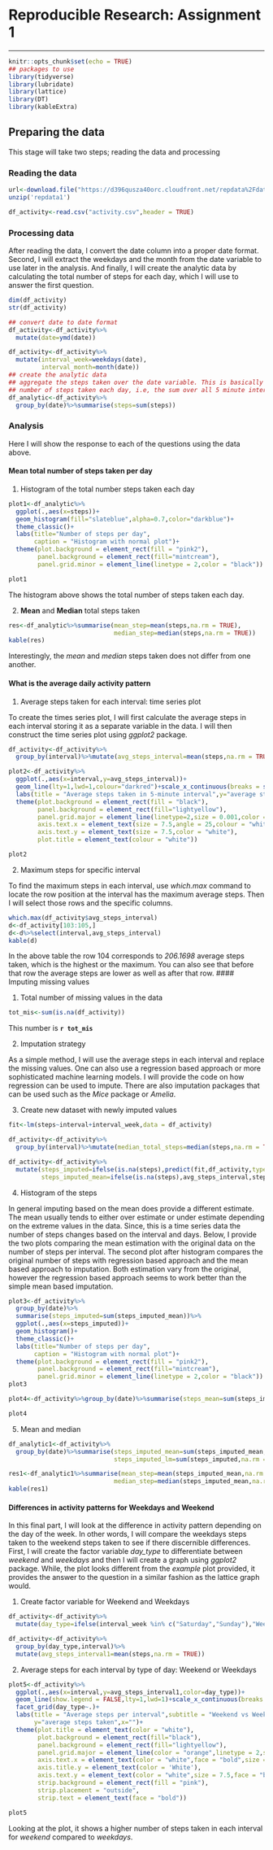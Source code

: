 # Reproducible Research: Assignment 1
***

```r
knitr::opts_chunk$set(echo = TRUE)
## packages to use
library(tidyverse)
library(lubridate)
library(lattice)
library(DT)
library(kableExtra)
```

## Preparing the data

This stage will take two steps; reading the data and processing

### Reading the data

```r
url<-download.file("https://d396qusza40orc.cloudfront.net/repdata%2Fdata%2Factivity.zip",destfile = "repdata1")
unzip('repdata1')

df_activity<-read.csv("activity.csv",header = TRUE)

```
### Processing data

After reading the data, I convert the date column into a proper date format. Second, I will extract the weekdays and the month from the date variable to use later in the analysis. And finally, I will create the analytic data by calculating the total number of steps for each day, which I will use to answer the first question.

```r
dim(df_activity)
str(df_activity)

## convert date to date format
df_activity<-df_activity%>%
  mutate(date=ymd(date))

df_activity<-df_activity%>%
  mutate(interval_week=weekdays(date),
         interval_month=month(date))
## create the analytic data
## aggregate the steps taken over the date variable. This is basically the sum of the total 
## number of steps taken each day, i.e, the sum over all 5 minute intervals
df_analytic<-df_activity%>%
  group_by(date)%>%summarise(steps=sum(steps))

```

### Analysis

Here I will show the response to each of the questions using the data above.  

#### Mean total number of steps taken per day

1. Histogram of the total number steps taken each day

```r

plot1<-df_analytic%>%
  ggplot(.,aes(x=steps))+
  geom_histogram(fill="slateblue",alpha=0.7,color="darkblue")+
  theme_classic()+
  labs(title="Number of steps per day",
       caption = "Histogram with normal plot")+
  theme(plot.background = element_rect(fill = "pink2"),
        panel.background = element_rect(fill="mintcream"),
        panel.grid.minor = element_line(linetype = 2,color = "black"))

plot1
```

The histogram above shows the total number of steps taken each day. 

2. **Mean** and **Median** total steps taken

```r
res<-df_analytic%>%summarise(mean_step=mean(steps,na.rm = TRUE),
                             median_step=median(steps,na.rm = TRUE))
kable(res)
```

Interestingly, the *mean* and *median* steps taken does not differ from one another. 

#### What is the average daily activity pattern


1. Average steps taken for each interval: time series plot

To create  the times series plot, I will first calculate the average steps in each interval storing it as a separate variable in the data. I will then construct the time series  plot using *ggplot2* package.  

```r
df_activity<-df_activity%>%
  group_by(interval)%>%mutate(avg_steps_interval=mean(steps,na.rm = TRUE))
```

```r
plot2<-df_activity%>%
  ggplot(.,aes(x=interval,y=avg_steps_interval))+
  geom_line(lty=1,lwd=1,colour="darkred")+scale_x_continuous(breaks = seq(0,2400,by=60))+
  labs(title = "Average steps taken in 5-minute interval",y="average steps taken")+
  theme(plot.background = element_rect(fill = "black"),
        panel.background = element_rect(fill="lightyellow"),
        panel.grid.major = element_line(linetype=2,size = 0.001,color = "orange"),
        axis.text.x = element_text(size = 7.5,angle = 25,colour = "white"),
        axis.text.y = element_text(size = 7.5,color = "white"),
        plot.title = element_text(colour = "white"))

plot2
```

2. Maximum steps for specific interval

To find the maximum steps in each interval, use *which.max* command to locate the row position at the interval has the maximum average steps. Then I will select those rows and the specific columns.

```r
which.max(df_activity$avg_steps_interval)
d<-df_activity[103:105,]
d<-d%>%select(interval,avg_steps_interval)
kable(d)
```
In the above table the row 104 corresponds to *206.1698* average steps taken, which is the highest or the maximum. You can also see that before that row the average steps are lower as well as after that row. 
#### Imputing missing values

1. Total number of missing values in the data

```r
tot_mis<-sum(is.na(df_activity))

```
This number is **`r tot_mis`**

2. Imputation strategy

As a simple method, I will use the average steps in each interval and replace the missing values. One can also use a regression based approach or more sophisticated machine learning models. I will provide the code on how regression can be used to impute. There are also imputation packages that can be used such as the *Mice* package or *Amelia*. 

3. Create new dataset with newly imputed values

```r
fit<-lm(steps~interval+interval_week,data = df_activity)

df_activity<-df_activity%>%
  group_by(interval)%>%mutate(median_total_steps=median(steps,na.rm = TRUE))

df_activity<-df_activity%>%
  mutate(steps_imputed=ifelse(is.na(steps),predict(fit,df_activity,type = "response"),steps),
         steps_imputed_mean=ifelse(is.na(steps),avg_steps_interval,steps))

```

4. Histogram of the steps

In general imputing based on the mean does provide a different estimate. The mean usually tends to either over estimate or under estimate depending on the extreme values in the data. Since, this is a time series data the number of steps changes based on the interval and days. Below, I provide the two plots comparing the mean estimation with the original data on the number of steps per interval. The second plot after histogram compares the original number of steps with regression based approach and the mean based approach to imputation. Both estimation vary from the original, however the regression based approach seems to work better than the simple mean based imputation. 

```r
plot3<-df_activity%>%
  group_by(date)%>%
  summarise(steps_imputed=sum(steps_imputed_mean))%>%
  ggplot(.,aes(x=steps_imputed))+
  geom_histogram()+
  theme_classic()+
  labs(title="Number of steps per day",
       caption = "Histogram with normal plot")+
  theme(plot.background = element_rect(fill = "pink2"),
        panel.background = element_rect(fill="mintcream"),
        panel.grid.minor = element_line(linetype = 2,color = "black"))
plot3

```
```r

plot4<-df_activity%>%group_by(date)%>%summarise(steps_mean=sum(steps_imputed_mean),step_lm=sum(steps_imputed),step_orig=sum(steps,na.rm = TRUE))%>%gather(key = "type",value = "value",-date)%>%ggplot(.,aes(x=date,y=value,color=type))+geom_line(lty=1,lwd=1)

plot4
```


5. Mean and median

```r
df_analytic1<-df_activity%>%
  group_by(date)%>%summarise(steps_imputed_mean=sum(steps_imputed_mean,na.rm = TRUE),
                             steps_imputed_lm=sum(steps_imputed,na.rm = TRUE))

res1<-df_analytic1%>%summarise(mean_step=mean(steps_imputed_mean,na.rm = TRUE),
                             median_step=median(steps_imputed_mean,na.rm = TRUE))
kable(res1)
```
#### Differences in activity patterns for Weekdays and Weekend

In this final part, I will look at the difference in activity pattern depending on the day of the week. In other words, I will compare the weekdays steps taken to the weekend steps taken to see if there discernible differences. First, I will create the factor variable *day_type* to differentiate between *weekend* and *weekdays* and then I will create a graph using *ggplot2* package. While, the plot looks different from the *example* plot provided, it provides the answer to the question in a similar fashion as the lattice graph would. 

1. Create factor variable for Weekend and Weekdays

```r
df_activity<-df_activity%>%
  mutate(day_type=ifelse(interval_week %in% c("Saturday","Sunday"),"Weekend","Weekdays"))

df_activity<-df_activity%>%
  group_by(day_type,interval)%>%
  mutate(avg_steps_interval1=mean(steps,na.rm = TRUE))
```

2. Average steps for each interval by type of day: Weekend or Weekdays

```r
plot5<-df_activity%>%
  ggplot(.,aes(x=interval,y=avg_steps_interval1,color=day_type))+
  geom_line(show.legend = FALSE,lty=1,lwd=1)+scale_x_continuous(breaks = seq(0,2400,by=120))+
  facet_grid(day_type~.)+
  labs(title = "Average steps per interval",subtitle = "Weekend vs Weekdays",
       y="average steps taken",x="")+
  theme(plot.title = element_text(color = "white"),
        plot.background = element_rect(fill="black"),
        panel.background = element_rect(fill="lightyellow"),
        panel.grid.major = element_line(color = "orange",linetype = 2,size = 0.001),
        axis.text.x = element_text(color = "white",face = "bold",size = 7.5,angle = 25),
        axis.title.y = element_text(color = 'White'),
        axis.text.y = element_text(color = "white",size = 7.5,face = "bold"),
        strip.background = element_rect(fill = "pink"),
        strip.placement = "outside",
        strip.text = element_text(face = "bold"))

plot5
```

Looking at the plot, it shows a higher number of steps taken in each interval for *weekend* compared to *weekdays*. 